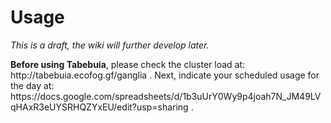 # Usage {-}


*This is a draft, the wiki will further develop later.*

**Before using Tabebuia**, please check the cluster load at: http://tabebuia.ecofog.gf/ganglia . Next, indicate your scheduled usage for the day at: https://docs.google.com/spreadsheets/d/1b3uUrY0Wy9p4joah7N_JM49LVqHAxR3eUYSRHQZYxEU/edit?usp=sharing .
